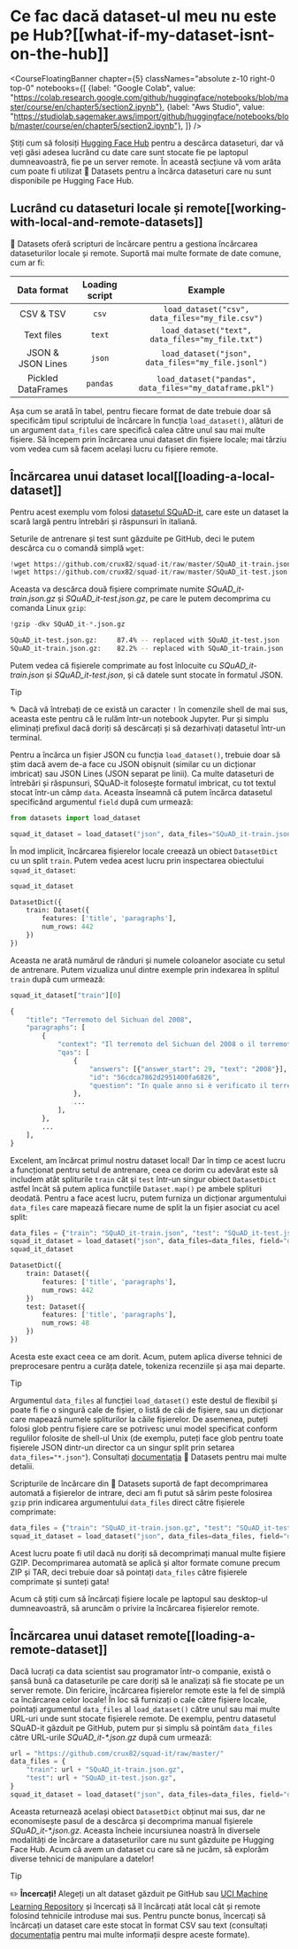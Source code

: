 # Ce fac dacă dataset-ul meu nu este pe Hub?[[what-if-my-dataset-isnt-on-the-hub]]

<CourseFloatingBanner chapter={5}
  classNames="absolute z-10 right-0 top-0"
  notebooks={[
    {label: "Google Colab", value: "https://colab.research.google.com/github/huggingface/notebooks/blob/master/course/en/chapter5/section2.ipynb"},
    {label: "Aws Studio", value: "https://studiolab.sagemaker.aws/import/github/huggingface/notebooks/blob/master/course/en/chapter5/section2.ipynb"},
]} />

Știți cum să folosiți [Hugging Face Hub](https://huggingface.co/datasets) pentru a descărca dataseturi, dar vă veți găsi adesea lucrând cu date care sunt stocate fie pe laptopul dumneavoastră, fie pe un server remote. În această secțiune vă vom arăta cum poate fi utilizat 🤗 Datasets pentru a încărca dataseturi care nu sunt disponibile pe Hugging Face Hub.

<Youtube id="HyQgpJTkRdE"/>

## Lucrând cu dataseturi locale și remote[[working-with-local-and-remote-datasets]]

🤗 Datasets oferă scripturi de încărcare pentru a gestiona încărcarea dataseturilor locale și remote. Suportă mai multe formate de date comune, cum ar fi:

|    Data format     | Loading script |                         Example                         |
| :----------------: | :------------: | :-----------------------------------------------------: |
|     CSV & TSV      |     `csv`      |     `load_dataset("csv", data_files="my_file.csv")`     |
|     Text files     |     `text`     |    `load_dataset("text", data_files="my_file.txt")`     |
| JSON & JSON Lines  |     `json`     |   `load_dataset("json", data_files="my_file.jsonl")`    |
| Pickled DataFrames |    `pandas`    | `load_dataset("pandas", data_files="my_dataframe.pkl")` |

Așa cum se arată în tabel, pentru fiecare format de date trebuie doar să specificăm tipul scriptului de încărcare în funcția `load_dataset()`, alături de un argument `data_files` care specifică calea către unul sau mai multe fișiere. Să începem prin încărcarea unui dataset din fișiere locale; mai târziu vom vedea cum să facem același lucru cu fișiere remote.

## Încărcarea unui dataset local[[loading-a-local-dataset]]

Pentru acest exemplu vom folosi [datasetul SQuAD-it](https://github.com/crux82/squad-it/), care este un dataset la scară largă pentru întrebări și răspunsuri în italiană.

Seturile de antrenare și test sunt găzduite pe GitHub, deci le putem descărca cu o comandă simplă `wget`:

```python
!wget https://github.com/crux82/squad-it/raw/master/SQuAD_it-train.json.gz
!wget https://github.com/crux82/squad-it/raw/master/SQuAD_it-test.json.gz
```

Aceasta va descărca două fișiere comprimate numite *SQuAD_it-train.json.gz* și *SQuAD_it-test.json.gz*, pe care le putem decomprima cu comanda Linux `gzip`:

```python
!gzip -dkv SQuAD_it-*.json.gz
```

```bash
SQuAD_it-test.json.gz:	   87.4% -- replaced with SQuAD_it-test.json
SQuAD_it-train.json.gz:	   82.2% -- replaced with SQuAD_it-train.json
```

Putem vedea că fișierele comprimate au fost înlocuite cu _SQuAD_it-train.json_ și _SQuAD_it-test.json_, și că datele sunt stocate în formatul JSON.

> [!TIP]
> ✎ Dacă vă întrebați de ce există un caracter `!` în comenzile shell de mai sus, aceasta este pentru că le rulăm într-un notebook Jupyter. Pur și simplu eliminați prefixul dacă doriți să descărcați și să dezarhivați datasetul într-un terminal.

Pentru a încărca un fișier JSON cu funcția `load_dataset()`, trebuie doar să știm dacă avem de-a face cu JSON obișnuit (similar cu un dicționar imbricat) sau JSON Lines (JSON separat pe linii). Ca multe dataseturi de întrebări și răspunsuri, SQuAD-it folosește formatul imbricat, cu tot textul stocat într-un câmp `data`. Aceasta înseamnă că putem încărca datasetul specificând argumentul `field` după cum urmează:

```py
from datasets import load_dataset

squad_it_dataset = load_dataset("json", data_files="SQuAD_it-train.json", field="data")
```

În mod implicit, încărcarea fișierelor locale creează un obiect `DatasetDict` cu un split `train`. Putem vedea acest lucru prin inspectarea obiectului `squad_it_dataset`:

```py
squad_it_dataset
```

```python out
DatasetDict({
    train: Dataset({
        features: ['title', 'paragraphs'],
        num_rows: 442
    })
})
```

Aceasta ne arată numărul de rânduri și numele coloanelor asociate cu setul de antrenare. Putem vizualiza unul dintre exemple prin indexarea în splitul `train` după cum urmează:

```py
squad_it_dataset["train"][0]
```

```python out
{
    "title": "Terremoto del Sichuan del 2008",
    "paragraphs": [
        {
            "context": "Il terremoto del Sichuan del 2008 o il terremoto...",
            "qas": [
                {
                    "answers": [{"answer_start": 29, "text": "2008"}],
                    "id": "56cdca7862d2951400fa6826",
                    "question": "In quale anno si è verificato il terremoto nel Sichuan?",
                },
                ...
            ],
        },
        ...
    ],
}
```

Excelent, am încărcat primul nostru dataset local! Dar în timp ce acest lucru a funcționat pentru setul de antrenare, ceea ce dorim cu adevărat este să includem atât spliturile `train` cât și `test` într-un singur obiect `DatasetDict` astfel încât să putem aplica funcțiile `Dataset.map()` pe ambele splituri deodată. Pentru a face acest lucru, putem furniza un dicționar argumentului `data_files` care mapează fiecare nume de split la un fișier asociat cu acel split:

```py
data_files = {"train": "SQuAD_it-train.json", "test": "SQuAD_it-test.json"}
squad_it_dataset = load_dataset("json", data_files=data_files, field="data")
squad_it_dataset
```

```python out
DatasetDict({
    train: Dataset({
        features: ['title', 'paragraphs'],
        num_rows: 442
    })
    test: Dataset({
        features: ['title', 'paragraphs'],
        num_rows: 48
    })
})
```

Acesta este exact ceea ce am dorit. Acum, putem aplica diverse tehnici de preprocesare pentru a curăța datele, tokeniza recenziile și așa mai departe.

> [!TIP]
> Argumentul `data_files` al funcției `load_dataset()` este destul de flexibil și poate fi fie o singură cale de fișier, o listă de căi de fișiere, sau un dicționar care mapează numele spliturilor la căile fișierelor. De asemenea, puteți folosi glob pentru fișiere care se potrivesc unui model specificat conform regulilor folosite de shell-ul Unix (de exemplu, puteți face glob pentru toate fișierele JSON dintr-un director ca un singur split prin setarea `data_files="*.json"`). Consultați [documentația](https://huggingface.co/docs/datasets/loading#local-and-remote-files) 🤗 Datasets pentru mai multe detalii.

Scripturile de încărcare din 🤗 Datasets suportă de fapt decomprimarea automată a fișierelor de intrare, deci am fi putut să sărim peste folosirea `gzip` prin indicarea argumentului `data_files` direct către fișierele comprimate:

```py
data_files = {"train": "SQuAD_it-train.json.gz", "test": "SQuAD_it-test.json.gz"}
squad_it_dataset = load_dataset("json", data_files=data_files, field="data")
```

Acest lucru poate fi util dacă nu doriți să decomprimați manual multe fișiere GZIP. Decomprimarea automată se aplică și altor formate comune precum ZIP și TAR, deci trebuie doar să pointați `data_files` către fișierele comprimate și sunteți gata!

Acum că știți cum să încărcați fișiere locale pe laptopul sau desktop-ul dumneavoastră, să aruncăm o privire la încărcarea fișierelor remote.

## Încărcarea unui dataset remote[[loading-a-remote-dataset]]

Dacă lucrați ca data scientist sau programator într-o companie, există o șansă bună ca dataseturile pe care doriți să le analizați să fie stocate pe un server remote. Din fericire, încărcarea fișierelor remote este la fel de simplă ca încărcarea celor locale! În loc să furnizați o cale către fișiere locale, pointați argumentul `data_files` al `load_dataset()` către unul sau mai multe URL-uri unde sunt stocate fișierele remote. De exemplu, pentru datasetul SQuAD-it găzduit pe GitHub, putem pur și simplu să pointăm `data_files` către URL-urile _SQuAD_it-*.json.gz_ după cum urmează:

```py
url = "https://github.com/crux82/squad-it/raw/master/"
data_files = {
    "train": url + "SQuAD_it-train.json.gz",
    "test": url + "SQuAD_it-test.json.gz",
}
squad_it_dataset = load_dataset("json", data_files=data_files, field="data")
```

Aceasta returnează același obiect `DatasetDict` obținut mai sus, dar ne economisește pasul de a descărca și decomprima manual fișierele _SQuAD_it-*.json.gz_. Aceasta încheie incursiunea noastră în diversele modalități de încărcare a dataseturilor care nu sunt găzduite pe Hugging Face Hub. Acum că avem un dataset cu care să ne jucăm, să explorăm diverse tehnici de manipulare a datelor!

> [!TIP]
> ✏️ **Încercați!** Alegeți un alt dataset găzduit pe GitHub sau [UCI Machine Learning Repository](https://archive.ics.uci.edu/ml/index.php) și încercați să îl încărcați atât local cât și remote folosind tehnicile introduse mai sus. Pentru puncte bonus, încercați să încărcați un dataset care este stocat în format CSV sau text (consultați [documentația](https://huggingface.co/docs/datasets/loading#local-and-remote-files) pentru mai multe informații despre aceste formate).




